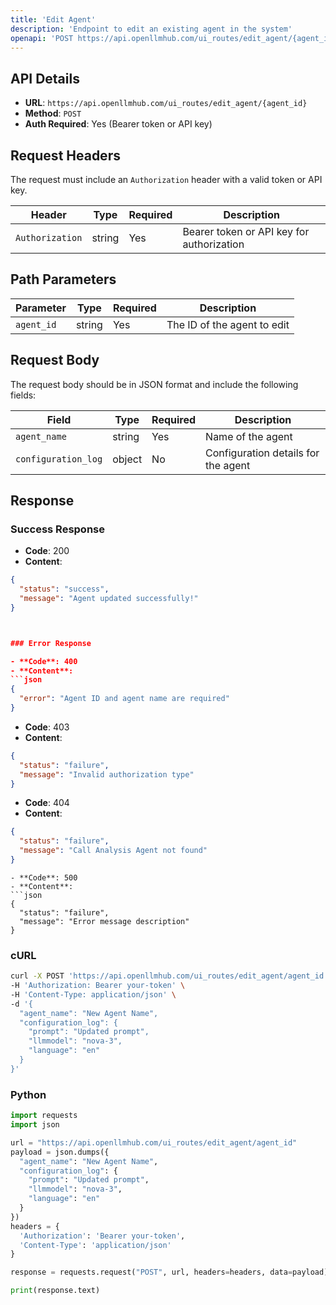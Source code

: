 ```yaml
---
title: 'Edit Agent'
description: 'Endpoint to edit an existing agent in the system'
openapi: 'POST https://api.openllmhub.com/ui_routes/edit_agent/{agent_id}'
---
```


## API Details

- **URL**: `https://api.openllmhub.com/ui_routes/edit_agent/{agent_id}`
- **Method**: `POST`
- **Auth Required**: Yes (Bearer token or API key)

## Request Headers

The request must include an `Authorization` header with a valid token or API key.

| Header           | Type   | Required | Description                            |
|------------------|--------|----------|----------------------------------------|
| `Authorization`  | string | Yes      | Bearer token or API key for authorization |

## Path Parameters

| Parameter  | Type   | Required | Description                |
|------------|--------|----------|----------------------------|
| `agent_id` | string | Yes      | The ID of the agent to edit |

## Request Body

The request body should be in JSON format and include the following fields:

| Field               | Type   | Required | Description                                 |
|---------------------|--------|----------|---------------------------------------------|
| `agent_name`        | string | Yes      | Name of the agent                           |
| `configuration_log` | object | No       | Configuration details for the agent         |

## Response

### Success Response

- **Code**: 200
- **Content**:
```json
{
  "status": "success",
  "message": "Agent updated successfully!"
}



### Error Response

- **Code**: 400
- **Content**: 
```json
{
  "error": "Agent ID and agent name are required"
}
```
- **Code**: 403
- **Content**: 
```json
{
  "status": "failure",
  "message": "Invalid authorization type"
}
```
- **Code**: 404
- **Content**:
```json
{
  "status": "failure",
  "message": "Call Analysis Agent not found"
}

```
```
- **Code**: 500
- **Content**:
```json
{
  "status": "failure",
  "message": "Error message description"
}

```

### cURL

```bash
curl -X POST 'https://api.openllmhub.com/ui_routes/edit_agent/agent_id' \
-H 'Authorization: Bearer your-token' \
-H 'Content-Type: application/json' \
-d '{
  "agent_name": "New Agent Name",
  "configuration_log": {
    "prompt": "Updated prompt",
    "llmmodel": "nova-3",
    "language": "en"
  }
}'

```

### Python 

```python
import requests
import json

url = "https://api.openllmhub.com/ui_routes/edit_agent/agent_id"
payload = json.dumps({
  "agent_name": "New Agent Name",
  "configuration_log": {
    "prompt": "Updated prompt",
    "llmmodel": "nova-3",
    "language": "en"
  }
})
headers = {
  'Authorization': 'Bearer your-token',
  'Content-Type': 'application/json'
}

response = requests.request("POST", url, headers=headers, data=payload)

print(response.text)

```